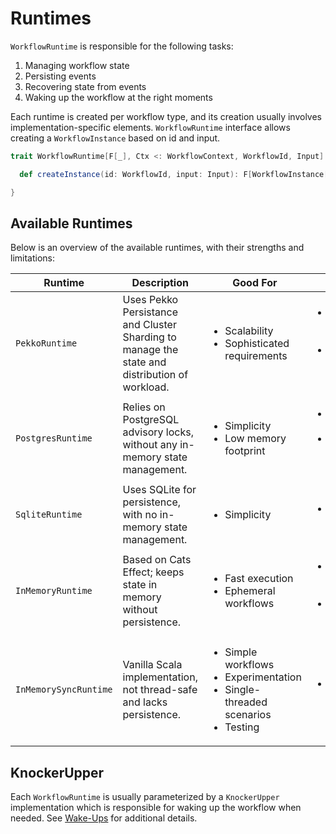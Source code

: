 # Runtimes

`WorkflowRuntime` is responsible for the following tasks:

1. Managing workflow state
2. Persisting events
3. Recovering state from events
4. Waking up the workflow at the right moments

Each runtime is created per workflow type, and its creation usually involves implementation-specific elements.
`WorkflowRuntime` interface allows creating a `WorkflowInstance` based on id and input.

```scala 3
trait WorkflowRuntime[F[_], Ctx <: WorkflowContext, WorkflowId, Input] {

  def createInstance(id: WorkflowId, input: Input): F[WorkflowInstance[F, WCState[Ctx]]]

}
```

## Available Runtimes

Below is an overview of the available runtimes, with their strengths and limitations:

<table>
    <thead>
    <tr>
        <th>Runtime</th>
        <th>Description</th>
        <th>Good For</th>
        <th>Bad For</th>
    </tr>
    </thead>
    <tbody>
    <tr>
        <td><code>PekkoRuntime</code></td>
        <td>Uses Pekko Persistance and Cluster Sharding to manage the state and distribution of workload.</td>
        <td>
            <ul>
                <li>Scalability</li>
                <li>Sophisticated requirements</li>
            </ul>
        </td>
        <td>
            <ul>
                <li>Small-scale setups</li>
                <li>Low complexity use-cases</li>
            </ul>
        </td>
    </tr>
    <tr>
        <td><code>PostgresRuntime</code></td>
        <td>Relies on PostgreSQL advisory locks, without any in-memory state management.</td>
        <td>
            <ul>
                <li>Simplicity</li>
                <li>Low memory footprint</li>
            </ul>
        </td>
        <td>
            <ul>
                <li>High throughput</li>
                <li>Frequent state access</li>
            </ul>
        </td>
    </tr>
    <tr>
        <td><code>SqliteRuntime</code></td>
        <td>Uses SQLite for persistence, with no in-memory state management.</td>
        <td>
            <ul>
                <li>Simplicity</li>
            </ul>
        </td>
        <td>
            <ul>
                <li>Production use cases</li>
            </ul>
        </td>
    </tr>
    <tr>
        <td><code>InMemoryRuntime</code></td>
        <td>Based on Cats Effect; keeps state in memory without persistence.</td>
        <td>
            <ul>
                <li>Fast execution</li>
                <li>Ephemeral workflows</li>
            </ul>
        </td>
        <td>
            <ul>
                <li>Long-running workflows</li>
                <li>State durability</li>
            </ul>
        </td>
    </tr>
    <tr>
        <td><code>InMemorySyncRuntime</code></td>
        <td>Vanilla Scala implementation, not thread-safe and lacks persistence.</td>
        <td>
            <ul>
                <li>Simple workflows</li>
                <li>Experimentation</li>
                <li>Single-threaded scenarios</li>
                <li>Testing</li>
            </ul>
        </td>
        <td>
            <ul>
                <li>Production use cases</li>
            </ul>
        </td>
    </tr>
    </tbody>
</table>

## KnockerUpper

Each `WorkflowRuntime` is usually parameterized by a `KnockerUpper` implementation which is responsible for waking up the workflow when needed.
See [Wake-Ups](./04-knocker-uppers.mdx) for additional details.
